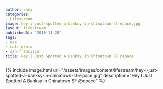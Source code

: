 ```yaml
---
author: rami
categories:
- Lifestream
image: hey-i-just-spotted-a-banksy-in-chinatown-sf-epace.jpg
layout: lifestream
publishedAt: '2010-11-28'
tags:
- usa
- california
- san-francisco
title: Hey I Just Spotted A Banksy in Chinatown SF @epace
---
```


{% include image.html url="/assets/images/content/lifestream/hey-i-just-spotted-a-banksy-in-chinatown-sf-epace.jpg" description="Hey I Just Spotted A Banksy in Chinatown SF @epace" %}